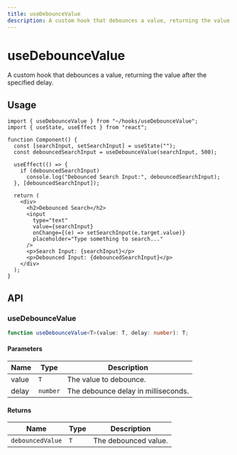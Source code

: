 ```yaml
---
title: useDebounceValue
description: A custom hook that debounces a value, returning the value after the specified delay.
---
```


# useDebounceValue

A custom hook that debounces a value, returning the value after the specified delay.

## Usage

```tsx title="Component.tsx"
import { useDebounceValue } from "~/hooks/useDebounceValue";
import { useState, useEffect } from "react";

function Component() {
  const [searchInput, setSearchInput] = useState("");
  const debouncedSearchInput = useDebounceValue(searchInput, 500);

  useEffect(() => {
    if (debouncedSearchInput)
      console.log("Debounced Search Input:", debouncedSearchInput);
  }, [debouncedSearchInput]);

  return (
    <div>
      <h2>Debounced Search</h2>
      <input
        type="text"
        value={searchInput}
        onChange={(e) => setSearchInput(e.target.value)}
        placeholder="Type something to search..."
      />
      <p>Search Input: {searchInput}</p>
      <p>Debounced Input: {debouncedSearchInput}</p>
    </div>
  );
}
```

## API

### useDebounceValue

```ts
function useDebounceValue<T>(value: T, delay: number): T;
```

#### Parameters

| Name  | Type     | Description                         |
| ----- | -------- | ----------------------------------- |
| value | `T`      | The value to debounce.              |
| delay | `number` | The debounce delay in milliseconds. |

#### Returns

| Name             | Type | Description          |
| ---------------- | ---- | -------------------- |
| `debouncedValue` | `T`  | The debounced value. |

